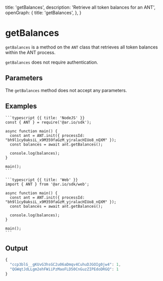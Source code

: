 
  title: 'getBalances',
  description: 'Retrieve all token balances for an ANT',
  openGraph: {
    title: 'getBalances',
  },
}


# getBalances

`getBalances` is a method on the `ANT` class that retrieves all token balances within the ANT process.

`getBalances` does not require authentication.

## Parameters

The `getBalances` method does not accept any parameters.

## Examples

<CodeGroup title="getBalances">

    ```typescript {{ title: 'NodeJS' }}
    const { ANT } = require('@ar.io/sdk');

    async function main() {
      const ant = ANT.init({ processId: "bh9l1cy0aksiL_x9M359faGzM_yjralacHIUo8_nQXM" });
      const balances = await ant.getBalances();

      console.log(balances);
    }

    main();
    ```

    ```typescript {{ title: 'Web' }}
    import { ANT } from '@ar.io/sdk/web';

    async function main() {
      const ant = ANT.init({ processId: "bh9l1cy0aksiL_x9M359faGzM_yjralacHIUo8_nQXM" });
      const balances = await ant.getBalances();

      console.log(balances);
    }

    main();
    ```

</CodeGroup>

## Output

```js
{
  "ccp3blG__gKUvG3hsGC2u06aDmqv4CuhuDJGOIg0jw4": 1,
  "QGWqtJdLLgm2ehFWiiPzMaoFLD50CnGuzZIPEdoDRGQ": 1
}
```
